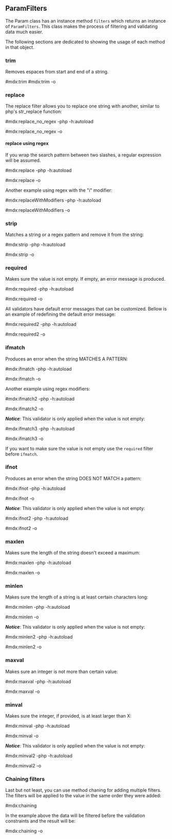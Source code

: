## ParamFilters

The Param class has an instance method `filters` which returns an instance of `ParamFilters`. 
This class makes the process of filtering and validating data much easier.

The following sections are dedicated to showing the usage of each method in that object.


### trim
Removes espaces from start and end of a string.

#mdx:trim
#mdx:trim -o



### replace

The replace filter allows you to replace one string with another, similar to php's str_replace function:

#mdx:replace_no_regex -php -h:autoload

#mdx:replace_no_regex -o



#### replace using regex

If you wrap the search pattern between two slashes, a regular expression will be assumed.

#mdx:replace -php -h:autoload

#mdx:replace -o


Another example using regex with the "i" modifier:

#mdx:replaceWithModifiers -php -h:autoload

#mdx:replaceWithModifiers -o


### strip

Matches a string or a regex pattern and remove it from the string:

#mdx:strip -php -h:autoload

#mdx:strip -o

### required

Makes sure the value is not empty. If empty, an error message is produced. 

#mdx:required -php -h:autoload

#mdx:required -o

All validators have default error messages that can be customized. 
Bellow is an example of redefining the default error message:

#mdx:required2 -php -h:autoload

#mdx:required2 -o

### ifmatch

Produces an error when the string MATCHES A PATTERN:

#mdx:ifmatch -php -h:autoload

#mdx:ifmatch -o

Another example using regex modifiers:

#mdx:ifmatch2 -php -h:autoload

#mdx:ifmatch2 -o

***Notice***: This validator is only applied when the value is not empty:

#mdx:ifmatch3 -php -h:autoload

#mdx:ifmatch3 -o

If you want to make sure the value is not empty use the `required` filter before `ifmatch`.


### ifnot

Produces an error when the string DOES NOT MATCH a pattern:

#mdx:ifnot -php -h:autoload

#mdx:ifnot -o

***Notice***: This validator is only applied when the value is not empty:

#mdx:ifnot2 -php -h:autoload

#mdx:ifnot2 -o

### maxlen

Makes sure the length of the string doesn't exceed a maximum:

#mdx:maxlen -php -h:autoload

#mdx:maxlen -o


### minlen

Makes sure the length of a string is at least certain characters long:

#mdx:minlen -php -h:autoload

#mdx:minlen -o

***Notice***: This validator is only applied when the value is not empty:

#mdx:minlen2 -php -h:autoload

#mdx:minlen2 -o

### maxval

Makes sure an integer is not more than certain value:

#mdx:maxval -php -h:autoload

#mdx:maxval -o

### minval

Makes sure the integer, if provided, is at least larger than X:

#mdx:minval -php -h:autoload

#mdx:minval -o


***Notice***: This validator is only applied when the value is not empty:

#mdx:minval2 -php -h:autoload

#mdx:minval2 -o

### Chaining filters 

Last but not least, you can use method chaning for adding multiple filters.
The filters will be applied to the value in the same order they were added:

#mdx:chaining

In the example above the data will be filtered before the validation constraints and the result will be:

#mdx:chaining -o
